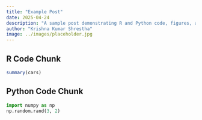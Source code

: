 ```yaml
---
title: "Example Post"
date: 2025-04-24
description: "A sample post demonstrating R and Python code, figures, and citations."
author: "Krishna Kumar Shrestha"
image: ../images/placeholder.jpg
---
```


## R Code Chunk

```r
summary(cars)
```

## Python Code Chunk

```python
import numpy as np
np.random.rand(3, 2)
```

